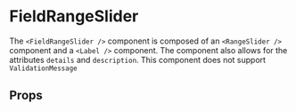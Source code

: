 
<Meta component={FieldRangeSlider} title="Docs/FieldRangeSlider" />

# FieldRangeSlider

The `<FieldRangeSlider />` component is composed of an `<RangeSlider />` component and a `<Label />` component. The component also allows for the attributes `details` and `description`. This component does not support `ValidationMessage`

<Editor code={storyBasic} />

## Props

<ArgsTable of={FieldRangeSlider} exclude={excludedProps} />
